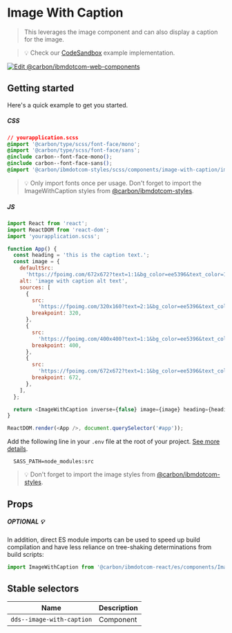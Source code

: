 
# Image With Caption

> This leverages the image component and can also display a caption for the
> image.

> 💡 Check our
> [CodeSandbox](https://githubbox.com/carbon-design-system/carbon-for-ibm-dotcom/tree/master/packages/react/examples/codesandbox/components/ImageWithCaption)
> example implementation.

[![Edit @carbon/ibmdotcom-web-components](https://codesandbox.io/static/img/play-codesandbox.svg)](https://githubbox.com/carbon-design-system/carbon-for-ibm-dotcom/tree/master/packages/react/examples/codesandbox/components/ImageWithCaption)

## Getting started

Here's a quick example to get you started.

##### CSS

```css
// yourapplication.scss
@import '@carbon/type/scss/font-face/mono';
@import '@carbon/type/scss/font-face/sans';
@include carbon--font-face-mono();
@include carbon--font-face-sans();
@import '@carbon/ibmdotcom-styles/scss/components/image-with-caption/image-with-caption';
```

> 💡 Only import fonts once per usage. Don't forget to import the
> ImageWithCaption styles from
> [@carbon/ibmdotcom-styles](https://github.com/carbon-design-system/carbon-for-ibm-dotcom/blob/master/packages/styles).

##### JS

```javascript
import React from 'react';
import ReactDOM from 'react-dom';
import 'yourapplication.scss';

function App() {
  const heading = 'this is the caption text.';
  const image = {
    defaultSrc:
      'https://fpoimg.com/672x672?text=1:1&bg_color=ee5396&text_color=161616',
    alt: 'image with caption alt text',
    sources: [
      {
        src:
          'https://fpoimg.com/320x160?text=2:1&bg_color=ee5396&text_color=161616',
        breakpoint: 320,
      },
      {
        src:
          'https://fpoimg.com/400x400?text=1:1&bg_color=ee5396&text_color=161616',
        breakpoint: 400,
      },
      {
        src:
          'https://fpoimg.com/672x672?text=1:1&bg_color=ee5396&text_color=161616',
        breakpoint: 672,
      },
    ],
  };

  return <ImageWithCaption inverse={false} image={image} heading={heading} />;
}

ReactDOM.render(<App />, document.querySelector('#app'));
```

Add the following line in your `.env` file at the root of your project.
[See more details](https://github.com/carbon-design-system/carbon-for-ibm-dotcom/tree/master/packages/styles#usage).

```
  SASS_PATH=node_modules:src
```

> 💡 Don't forget to import the image styles from
> [@carbon/ibmdotcom-styles](https://github.com/carbon-design-system/carbon-for-ibm-dotcom/blob/master/packages/styles).

## Props

<Props of={ImageWithCaption} />

##### OPTIONAL 💡

In addition, direct ES module imports can be used to speed up build compilation
and have less reliance on tree-shaking determinations from build scripts:

```js
import ImageWithCaption from '@carbon/ibmdotcom-react/es/components/ImageWithCaption/ImageWithCaption';
```

## Stable selectors

| Name                      | Description |
| ------------------------- | ----------- |
| `dds--image-with-caption` | Component   |

<Description markdown={contributing} />
